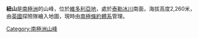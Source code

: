 {{unreferenced|time=2013-10-27T06:38:41+00:00}}
{{coord|77|52|S|161|7|W|type:mountain_source:GNIS|display=title}}

'''紐山'''是[[南極洲|南極洲]]的山峰，位於[[維多利亞地|維多利亞地]]，處於[[泰勒冰川|泰勒冰川]]南面，海拔高度2,260米，由[[英國|英國]]探險隊繪入地圖，現時由[[南極條約體系|南極條約體系]]管理。

{{DEFAULTSORT:New Mountain}}
[[Category:南極洲山峰|Category:南極洲山峰]]


{{McMurdoDryValleys-geo-stub}}